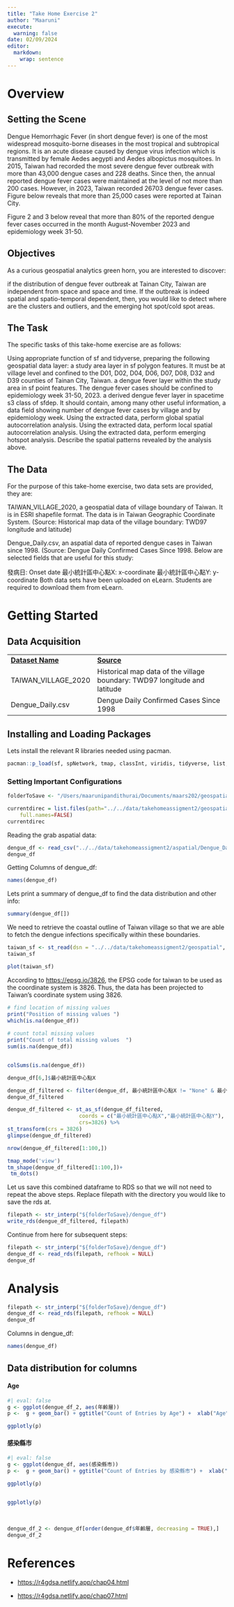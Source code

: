 ```yaml
---
title: "Take Home Exercise 2"
author: "Maaruni"
execute: 
  warning: false
date: 02/09/2024
editor: 
  markdown: 
    wrap: sentence
---
```


# Overview

## Setting the Scene

Dengue Hemorrhagic Fever (in short dengue fever) is one of the most widespread mosquito-borne diseases in the most tropical and subtropical regions.
It is an acute disease caused by dengue virus infection which is transmitted by female Aedes aegypti and Aedes albopictus mosquitoes.
In 2015, Taiwan had recorded the most severe dengue fever outbreak with more than 43,000 dengue cases and 228 deaths.
Since then, the annual reported dengue fever cases were maintained at the level of not more than 200 cases.
However, in 2023, Taiwan recorded 26703 dengue fever cases.
Figure below reveals that more than 25,000 cases were reported at Tainan City.

Figure 2 and 3 below reveal that more than 80% of the reported dengue fever cases occurred in the month August-November 2023 and epidemiology week 31-50.

## Objectives

As a curious geospatial analytics green horn, you are interested to discover:

if the distribution of dengue fever outbreak at Tainan City, Taiwan are independent from space and space and time.
If the outbreak is indeed spatial and spatio-temporal dependent, then, you would like to detect where are the clusters and outliers, and the emerging hot spot/cold spot areas.

## The Task

The specific tasks of this take-home exercise are as follows:

Using appropriate function of sf and tidyverse, preparing the following geospatial data layer: a study area layer in sf polygon features.
It must be at village level and confined to the D01, D02, D04, D06, D07, D08, D32 and D39 counties of Tainan City, Taiwan.
a dengue fever layer within the study area in sf point features.
The dengue fever cases should be confined to epidemiology week 31-50, 2023.
a derived dengue fever layer in spacetime s3 class of sfdep.
It should contain, among many other useful information, a data field showing number of dengue fever cases by village and by epidemiology week.
Using the extracted data, perform global spatial autocorrelation analysis.
Using the extracted data, perform local spatial autocorrelation analysis.
Using the extracted data, perform emerging hotspot analysis.
Describe the spatial patterns revealed by the analysis above.

## The Data

For the purpose of this take-home exercise, two data sets are provided, they are:

TAIWAN_VILLAGE_2020, a geospatial data of village boundary of Taiwan.
It is in ESRI shapefile format.
The data is in Taiwan Geographic Coordinate System.
(Source: Historical map data of the village boundary: TWD97 longitude and latitude)

Dengue_Daily.csv, an aspatial data of reported dengue cases in Taiwan since 1998.
(Source: Dengue Daily Confirmed Cases Since 1998. Below are selected fields that are useful for this study:

發病日: Onset date 最小統計區中心點X: x-coordinate 最小統計區中心點Y: y-coordinate Both data sets have been uploaded on eLearn.
Students are required to download them from eLearn.

# Getting Started

## Data Acquisition

|                                |                                                                           |
|----------------------|--------------------------------------------------|
| [**Dataset Name**]{.underline} | [**Source**]{.underline}                                                  |
| TAIWAN_VILLAGE_2020            | Historical map data of the village boundary: TWD97 longitude and latitude |
| Dengue_Daily.csv               | Dengue Daily Confirmed Cases Since 1998                                   |

## Installing and Loading Packages

Lets install the relevant R libraries needed using pacman.

```r
pacman::p_load(sf, spNetwork, tmap, classInt, viridis, tidyverse, list, arrow, lubridate, tidyverse, readr, sp, maptools, raster, spatstat, spdep, readr)
```

### Setting Important Configurations

```r
folderToSave <- "/Users/maarunipandithurai/Documents/maars202/geospatial/IS415-GAA/data/rds"
```

```r
currentdirec = list.files(path="../../data/takehomeassigment2/geospatial", pattern=NULL, all.files=FALSE, 
    full.names=FALSE)
currentdirec
```

Reading the grab aspatial data:

```r
dengue_df <- read_csv("../../data/takehomeassigment2/aspatial/Dengue_Daily.csv")
dengue_df
```

Getting Columns of dengue_df:

```r
names(dengue_df)
```

Lets print a summary of dengue_df to find the data distribution and other info:

```r
summary(dengue_df[])
```

We need to retrieve the coastal outline of Taiwan village so that we are able to fetch the dengue infections specifically within these boundaries.

```r
taiwan_sf <- st_read(dsn = "../../data/takehomeassigment2/geospatial", layer="TAINAN_VILLAGE")
taiwan_sf
```

```r
plot(taiwan_sf)
```

According to <https://epsg.io/3826>, the EPSG code for taiwan to be used as the coordinate system is 3826.
Thus, the data has been projected to Taiwan's coordinate system using 3826.

```r
# find location of missing values
print("Position of missing values ")
which(is.na(dengue_df))
 
# count total missing values 
print("Count of total missing values  ")
sum(is.na(dengue_df))


colSums(is.na(dengue_df))
```

```r
dengue_df[6,]$最小統計區中心點X
```

```r
dengue_df_filtered <- filter(dengue_df, 最小統計區中心點X != "None" & 最小統計區中心點Y != "None")
dengue_df_filtered
```

```r
dengue_df_filtered <- st_as_sf(dengue_df_filtered, 
                       coords = c("最小統計區中心點X","最小統計區中心點Y"),
                       crs=3826) %>%
st_transform(crs = 3826)
glimpse(dengue_df_filtered)
```

```r
nrow(dengue_df_filtered[1:100,])
```

```r
tmap_mode('view')
tm_shape(dengue_df_filtered[1:100,])+
 tm_dots()
```

Let us save this combined dataframe to RDS so that we will not need to repeat the above steps.
Replace filepath with the directory you would like to save the rds at.

```r

filepath <- str_interp("${folderToSave}/dengue_df")
write_rds(dengue_df_filtered, filepath) 
```

Continue from here for subsequent steps:

```r
filepath <- str_interp("${folderToSave}/dengue_df")
dengue_df <- read_rds(filepath, refhook = NULL)
dengue_df 
```

# Analysis

```r
filepath <- str_interp("${folderToSave}/dengue_df")
dengue_df <- read_rds(filepath, refhook = NULL)
dengue_df 
```

Columns in dengue_df:

```r
names(dengue_df)
```

## Data distribution for columns

::: {.panel-tabset}

#### Age

```r
#| eval: false
g <- ggplot(dengue_df_2, aes(年齡層))  
p <-  g + geom_bar() + ggtitle("Count of Entries by Age") +  xlab("Age") + ylab("Count")

ggplotly(p) 
```

#### **感染縣市**

```r
#| eval: false
g <- ggplot(dengue_df, aes(感染縣市))  
p <-  g + geom_bar() + ggtitle("Count of Entries by 感染縣市") +  xlab("感染縣市") + ylab("Count")

ggplotly(p) 


ggplotly(p)

```

\
:::

```r
dengue_df_2 <- dengue_df[order(dengue_df$年齡層, decreasing = TRUE),]
dengue_df_2
```

# References

-   <https://r4gdsa.netlify.app/chap04.html>

-   <https://r4gdsa.netlify.app/chap07.html>
